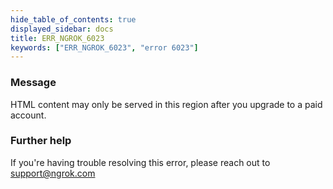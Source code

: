 ```yaml
---
hide_table_of_contents: true
displayed_sidebar: docs
title: ERR_NGROK_6023
keywords: ["ERR_NGROK_6023", "error 6023"]
---
```


### Message

HTML content may only be served in this region after you upgrade to a paid account.

### Further help

If you're having trouble resolving this error, please reach out to [support@ngrok.com](mailto:support@ngrok.com?subject=Help%20with%20ERR_NGROK_6023)
